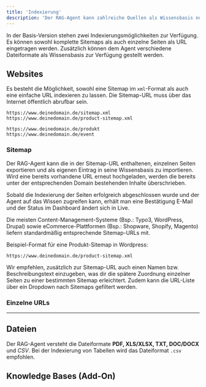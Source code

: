 ```yaml
---
title: 'Indexierung'
description: 'Der RAG-Agent kann zahlreiche Quellen als Wissensbasis nutzen.'
---
```


In der Basis-Version stehen zwei Indexierungsmöglichkeiten zur Verfügung. Es können sowohl komplette Sitemaps als auch einzelne Seiten als URL eingetragen werden. Zusätzlich können dem Agent verschiedene Dateiformate als Wissensbasis zur Verfügung gestellt werden.

## Websites 

Es besteht die Möglichkeit, sowohl eine Sitemap im `xml`-Format als auch eine einfache URL indexieren zu lassen. Die Sitemap-URL muss über das Internet öffentlich abrufbar sein.

<CodeGroup>

``` XML-Format
https://www.deinedomain.de/sitemap.xml
https://www.deinedomain.de/product-sitemap.xml
```

``` URL
https://www.deinedomain.de/produkt
https://www.deinedomain.de/event
```

</CodeGroup>


### Sitemap

Der RAG-Agent kann die in der Sitemap-URL enthaltenen, einzelnen Seiten exportieren und als eigenen Eintrag in seine Wissensbasis zu importieren. Wird eine bereits vorhandene URL erneut hochgeladen, werden die bereits unter der entsprechenden Domain bestehenden Inhalte überschrieben.

Sobald die Indexierung der Seiten erfolgreich abgeschlossen wurde und der Agent auf das Wissen zugreifen kann, erhält man eine Bestätigung E-Mail und der Status im Dashboard ändert sich in Live.

Die meisten Content-Management-Systeme (Bsp.: Typo3, WordPress, Drupal) sowie eCommerce-Plattformen (Bsp.: Shopware, Shopify, Magento) liefern standardmäßig entsprechende Sitemap-URLs mit.

Beispiel-Format für eine Produkt-Sitemap in Wordpress:
```
https://www.deinedomain.de/product-sitemap.xml
```

Wir empfehlen, zusätzlich zur Sitemap-URL auch einen Namen bzw. Beschreibungstext einzugeben, was dir die spätere Zuordnung einzelner Seiten zu einer bestimmten Sitemap erleichtert. Zudem kann die URL-Liste über ein Dropdown nach Sitemaps gefiltert werden.

### Einzelne URLs
---

## Dateien

<Tip>Der RAG-Agent versteht die Dateiformate **PDF, XLS/XLSX, TXT, DOC/DOCX** und *CSV*. Bei der Indexierung von Tabellen wird das Dateiformat `.csv` empfohlen.</Tip>

## Knowledge Bases (Add-On)
